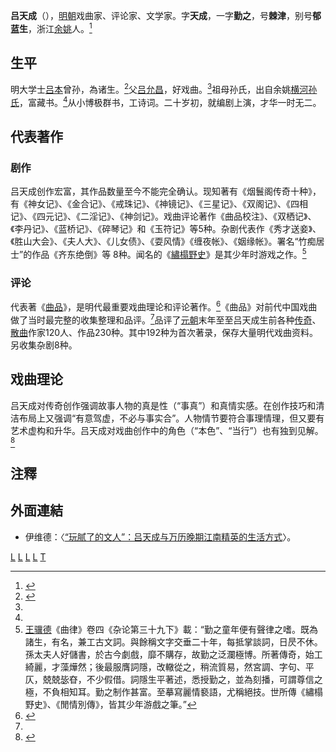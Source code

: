'''吕天成'''（{{bd|1580年||1618年}}），[[明朝|明朝]]戏曲家、评论家、文学家。字'''天成'''，一字'''勤之'''，号'''棘津'''，别号'''郁蓝生'''，浙江[[余姚|余姚]]人。<ref name="lv intro">{{cite web|url=http://ap6.pccu.edu.tw/Encyclopedia/data.asp?id=2187 |title=呂天成 |publisher=中华百科全书}}</ref>

==生平==

明大学士[[吕本|吕本]]曾孙，為诸生。<ref name="lv family">{{cite web|url=http://140.128.103.128/web/Content.asp?ID=59986&Query=2 |title=呂天成 |publisher=中华大百科智慧藏}}</ref>父[[吕胤昌|吕允昌]]，好戏曲。<ref name="lv family"/>祖母孙氏，出自余姚[[横河孙氏|横河孙氏]]，富藏书。<ref name="lv intro"/>从小博极群书，工诗词。二十岁初，就编剧上演，才华一时无二。

==代表著作==
===剧作===
吕天成创作宏富，其作品数量至今不能完全确认。现知著有《烟鬟阁传奇十种》，有《神女记》、《金合记》、《戒珠记》、《神镜记》、《三星记》、《双阁记》、《四相记》、《四元记》、《二淫记》、《神剑记》。戏曲评论著作《曲品校注》、《双栖记》、《李丹记》、《蓝桥记》、《碎琴记》和《玉符记》等5种。杂剧代表作《秀才送妾》、《胜山大会》、《夫人大》、《儿女债》、《耍风情》《缠夜帐》、《姻缘帐》。署名“竹痴居士”的作品《齐东绝倒》等 8种。闻名的《[[繡榻野史|繡榻野史]]》是其少年时游戏之作。<ref>[[王骥德|王骥德]]《曲律》卷四《杂论第三十九下》載：“勤之童年便有聲律之嗜。既為諸生，有名，兼工古文詞。與餘稱文字交垂二十年，每抵掌談詞，日昃不休。孫太夫人好儲書，於古今劇戲，靡不購存，故勤之泛瀾極博。所著傳奇，始工綺麗，才藻燁然；後最服膺詞隱，改轍從之，稍流質易，然宮調、字句、平仄，兢兢毖昚，不少假借。詞隱生平著述，悉授勤之，並為刻播，可謂尊信之極，不負相知耳。勤之制作甚富。至摹寫麗情褻語，尤稱絕技。世所傳《繡榻野史》、《閒情別傳》，皆其少年游戲之筆。”</ref>

===评论===
代表著《[[曲品|曲品]]》，是明代最重要戏曲理论和评论著作。<ref name="lv quping">{{cite web |url=http://xuewen.cnki.net/CMFD-1012382206.nh.html |title=吕天成剧学思想研究 |publisher=广西民族大学 |accessdate=2015-06-04 |archive-date=2016-03-05 |archive-url=https://web.archive.org/web/20160305020649/http://xuewen.cnki.net/CMFD-1012382206.nh.html |dead-url=no }}</ref>《曲品》对前代中国戏曲做了当时最完整的收集整理和品评。<ref name="lv quping"/>品评了[[元朝|元朝]]末年至至吕天成生前各种[[传奇|传奇]]、[[散曲|散曲]]作家120人、作品230种。其中192种为首次著录，保存大量明代戏曲资料。另收集杂剧8种。

==戏曲理论==
吕天成对传奇创作强调故事人物的真是性（“事真”）和真情实感。在创作技巧和清洁布局上又强调“有意驾虚，不必与事实合”。人物情节要符合事理情理，但又要有艺术虚构和升华。吕天成对戏曲创作中的角色（“本色”、“当行”）也有独到见解。<ref>{{cite journal |title=吕天成“当行”观探微 |journal=《社会科学辑刊》 |issue=01期 |year=2013 |url=http://xuewen.cnki.net/CJFD-SHKK201301034.html |access-date=2015-06-04 |archive-date=2016-03-04 |archive-url=https://web.archive.org/web/20160304201648/http://xuewen.cnki.net/CJFD-SHKK201301034.html |dead-url=no }}</ref>

==注釋==
{{reflist|2}}

==外面連結==
*伊维德：〈[http://www.nssd.org/articles/article_read.aspx?id=670613210 “玩腻了的文人”：吕天成与万历晚期江南精英的生活方式]{{Wayback|url=http://www.nssd.org/articles/article_read.aspx?id=670613210 |date=20180306022741 }}〉。
[[Category:余姚人|L]]
[[Category:明朝文学家|L]]
[[Category:明朝戏曲家|L]]
[[Category:明朝评论家|L]]
[[Category:新河吕氏|T]]